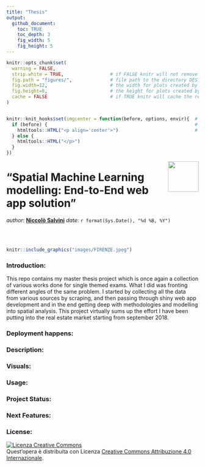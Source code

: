 ```yaml
---
title: "Thesis"
output: 
  github_document:
    toc: TRUE
    toc_depth: 3
    fig_width: 5
    fig_height: 5
---
```


<!-- README.md is generated from README.Rmd. Please edit that file - rmarkdown::render('README.Rmd', output_format = 'github_document', output_file = 'README.md') -->



```r
knitr::opts_chunk$set(
  warning = FALSE,  
  strip.white = TRUE,                 # if FALSE knitr will not remove white spaces at the beg or end
  fig.path = "figures/",              # file path to the directory DESTINATION where knitr shall store the
  fig.width=12,                       # the width for plots created by code chunk
  fig.height=8,                       # the height for plots created by code chunk
  cache = FALSE                       # if TRUE knitr will cache the results to reuse in future knits
)


knitr::knit_hooks$set(imgcenter = function(before, options, envir){  # to center image 
  if (before) {                                                      # add imgcenter = TRUE
    htmltools::HTML("<p align='center'>")                            # to the chunk options
  } else {
    htmltools::HTML("</p>")
  }
})


```



<img src="images/logo.png" align="right" height="80" />
 
# "Spatial Machine Learning modelling: End-to-End web app solution"

_author_: **[Niccolò Salvini](https://niccolosalvini.netlify.app/)**
_date_: `r format(Sys.Date(), "%d %B, %Y")`


<br> <br> 


```r
knitr::include_graphics("images/FIRENZE.jpeg") 
```

### Introduction:

This repo contains my master thesis project which is once again a collection of various works done for single themed exams. What I did was fronting different angles of the same problem. I started by collecting all the data from various sources by scraping, and then passing through shiny web app development and in the end getting deep with methodologies and modelling into spatial analysis. This project virtually sums up the effort I have been putting into the real estate market starting from september 2018.

### Deployment happens:

### Description:

### Visuals:

### Usage:

### Project Status:

### Next Features:

### License:

<a rel="license" href="http://creativecommons.org/licenses/by/4.0/"><img alt="Licenza Creative Commons" style="border-width:0" src="https://i.creativecommons.org/l/by/4.0/88x31.png" /></a><br />Quest'opera è distribuita con Licenza <a rel="license" href="http://creativecommons.org/licenses/by/4.0/">Creative Commons Attribuzione 4.0 Internazionale</a>.
